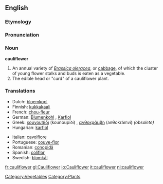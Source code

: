 ==English==
===Etymology===

===Pronunciation===

===Noun===
'''cauliflower'''

#An annual variety of ''[[Brassica oleracea]]'', or [[cabbage]], of which the cluster of young flower stalks and buds is eaten as a vegetable.
#The edible head or "curd" of a cauliflower plant.

===Translations===
{{top}}
*Dutch: [[bloemkool]] {{f}}
*Finnish: [[kukkakaali]]
*French: [[chou-fleur]] {{m}}
*German: [[Blumenkohl]] {{m}}, [[Karfiol]] {{m}}
*Greek: [[κουνουπίδι]] (kounoupíði) {{n}}, [[ανθοκράμβη]] (anθokrámvi) {{f}} ''(obsolete)''
*Hungarian: [[karfiol]]
{{mid}}
*Italian: [[cavolfiore]] {{m}}
*Portuguese: [[couve-flor]] {{f}}
*Romanian: [[conopidă]] {{f}}
*Spanish: [[coliflor]] {{f}}
*Swedish: [[blomkål]]
{{bottom}}

[[Category:Vegetables]]
[[Category:Plants]]

[[fr:cauliflower]]
[[gl:Cauliflower]]
[[io:Cauliflower]]
[[it:cauliflower]]
[[nl:cauliflower]]